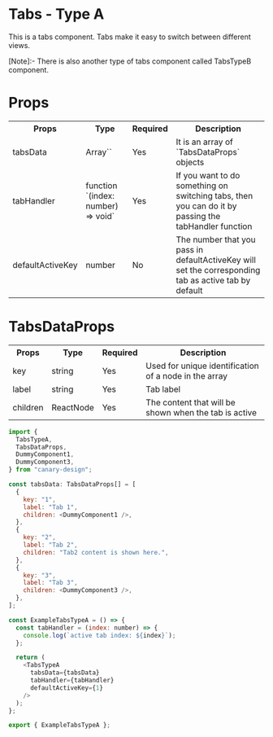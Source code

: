 # Tabs - Type A

This is a tabs component. Tabs make it easy to switch between different views.

[Note]:- There is also another type of tabs component called TabsTypeB component.

# Props

<table>
  <tr>
    <th>Props</th>
    <th>Type</th>
    <th>Required</th>
    <th>Description</th>
  </tr>
  <tr>
    <td>tabsData</td>
    <td>Array`<TabsDataProps>`</td>
    <td>Yes</td>
    <td>It is an array of `TabsDataProps` objects</td>
  </tr>
  <tr>
    <td>tabHandler</td>
    <td>function `(index: number) => void`</td>
    <td>Yes</td>
    <td>If you want to do something on switching tabs, then you can do it by passing the tabHandler function</td>
  </tr>
  <tr>
    <td>defaultActiveKey</td>
    <td>number</td>
    <td>No</td>
    <td>
      The number that you pass in defaultActiveKey will set the corresponding tab as active tab by default
    </td>
  </tr>
</table>

# TabsDataProps

<table>
  <tr>
    <th>Props</th>
    <th>Type</th>
    <th>Required</th>
    <th>Description</th>
  </tr>
  <tr>
    <td>key</td>
    <td>string</td>
    <td>Yes</td>
    <td>Used for unique identification of a node in the array</td>
  </tr>
  <tr>
    <td>label</td>
    <td>string</td>
    <td>Yes</td>
    <td>Tab label</td>
  </tr>
  <tr>
    <td>children</td>
    <td>ReactNode</td>
    <td>Yes</td>
    <td>The content that will be shown when the tab is active</td>
  </tr>
</table>


<BrowserWindow>
  <ExampleTabsTypeA />
</BrowserWindow>

```js title="/src/components/ExampleTabs.ts" showLineNumbers
import {
  TabsTypeA,
  TabsDataProps,
  DummyComponent1,
  DummyComponent3,
} from "canary-design";

const tabsData: TabsDataProps[] = [
  {
    key: "1",
    label: "Tab 1",
    children: <DummyComponent1 />,
  },
  {
    key: "2",
    label: "Tab 2",
    children: "Tab2 content is shown here.",
  },
  {
    key: "3",
    label: "Tab 3",
    children: <DummyComponent3 />,
  },
];

const ExampleTabsTypeA = () => {
  const tabHandler = (index: number) => {
    console.log(`active tab index: ${index}`);
  };

  return (
    <TabsTypeA
      tabsData={tabsData}
      tabHandler={tabHandler}
      defaultActiveKey={1}
    />
  );
};

export { ExampleTabsTypeA };
```
